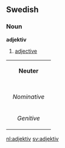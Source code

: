{{See|Adjektiv}}
==Swedish==
===Noun===
'''adjektiv'''

#[[adjective#Noun|adjective]]

{| border=1 cellspacing=0
| bgcolor="#FFFFF0" colspan=5 align=center | '''Neuter'''
|-
|- bgcolor="#FFFFF0" align=center
! rowspan=2 | 
| colspan=2 width=105| Singular 
| colspan=2 | Plural
|- bgcolor="#FFFFF0" align=center
| width=105 | ''Indefinite'' 
| width=105 | ''Definite'' 
| width=105 |  ''Indefinite'' 
|  width=105 | ''Definite''
|- align=center
| width=105 bgcolor="#FFFFF0" | ''Nominative'' 
| [[adjektiv]]
| [[adjektivet]]
| [[adjektiv]]
| [[adjektiven]]
|- align=center
| width=105 bgcolor="#FFFFF0" | ''Genitive'' 
| [[adjektivs]]
| [[adjektivets]]
| [[adjektivs]]
| [[adjektivens]]
|}

[[nl:adjektiv]]
[[sv:adjektiv]]